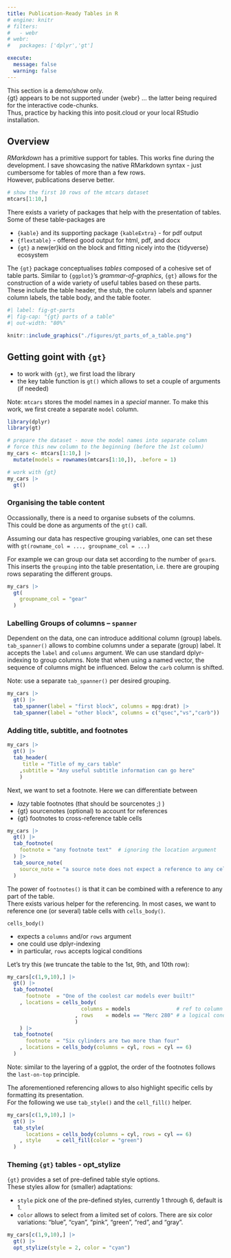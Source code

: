 ```yaml
---
title: Publication-Ready Tables in R
# engine: knitr
# filters:
#   - webr
# webr:
#   packages: ['dplyr','gt']

execute: 
  message: false
  warning: false
---
```


:::{.callout-note}
This section is a demo/show only.     
{gt} appears to be not supported under {webr} ... the latter being required for the interactive code-chunks.    
Thus, practice by hacking this into posit.cloud or your local RStudio installation.
:::

## Overview

*RMarkdown* has a primitive support for tables. This works fine during the development. I save showcasing the native RMarkdown syntax - just cumbersome for tables of more than a few rows.    
However, publications deserve better.

```r
# show the first 10 rows of the mtcars dataset
mtcars[1:10,]
```

There exists a variety of packages that help with the presentation of tables.
Some of these table-packages are    

* `{kable}` and its supporting package `{kableExtra}` - for pdf output
* `{flextable}` - offered good output for html, pdf, and docx
* `{gt}` a new(er)kid on the block and fitting nicely into the {tidyverse} ecosystem

The `{gt}` package conceptualises *tables* composed of a cohesive set of table parts.
Similar to `{ggplot}`'s *grammar-of-graphics*, `{gt}` allows for the construction of a wide variety of useful tables based on these parts.   
These include the table header, the stub, the column labels and spanner column labels, the table body, and the table footer.

```r
#| label: fig-gt-parts
#| fig-cap: "{gt} parts of a table"
#| out-width: "80%"

knitr::include_graphics("./figures/gt_parts_of_a_table.png")
```

## Getting goint with `{gt}`

* to work with `{gt}`, we first load the library
* the key table function is `gt()` which allows to set a couple of arguments (if needed)

Note: `mtcars` stores the model names in a *special* manner. To make this work, we first create a separate `model` column.

```r
library(dplyr)
library(gt)

# prepare the dataset - move the model names into separate column
# force this new column to the beginning (before the 1st column)
my_cars <- mtcars[1:10,] |> 
  mutate(models = rownames(mtcars[1:10,]), .before = 1)

# work with {gt}
my_cars |> 
  gt()
```

### Organising the table content

Occassionally, there is a need to organise subsets of the columns.    
This could be done as arguments of the `gt()` call.

Assuming our data has respective grouping variables, one can set these with `gt(rowname_col = ..., groupname_col = ...)`

For example we can group our data set according to the number of `gear`s.
This inserts the `grouping` into the table presentation, i.e. there are grouping rows separating the different groups.

```r
my_cars |> 
  gt(
    groupname_col = "gear"
  )
```

### Labelling Groups of columns -- `spanner`

Dependent on the data, one can introduce additional column (group) labels.
`tab_spanner()` allows to combine columns under a separate (group) label.
It accepts the `label` and `columns` argument.
We can use standard dplyr-indexing to group columns. Note that when using a named vector, the sequence of columns might be influenced. Below the `carb` column is shifted.

Note: use a separate `tab_spanner()` per desired grouping.

```r
my_cars |> 
  gt() |> 
  tab_spanner(label = "first block", columns = mpg:drat) |> 
  tab_spanner(label = "other block", columns = c("qsec","vs","carb"))
```

### Adding title, subtitle, and footnotes

```r
my_cars |> 
  gt() |> 
  tab_header(
     title = "Title of my_cars table"
    ,subtitle = "Any useful subtitle information can go here" 
    )
```

Next, we want to set a footnote. 
Here we can differentiate between

* *lazy* table footnotes (that should be sourcenotes ;) )
* {gt} sourcenotes (optional) to account for references
* {gt} footnotes to cross-reference table cells


```r
my_cars |> 
  gt() |> 
  tab_footnote(
    footnote = "any footnote text"  # ignoring the location argument
  ) |> 
  tab_source_note(
    source_note = "a source note does not expect a reference to any cell body"
  )
```

The power of `footnotes()` is that it can be combined with a reference to any part of the table.    
There exists various helper for the referencing. In most cases, we want to reference one (or several) table cells with `cells_body()`.

`cells_body()` 

* expects a `columns` and/or `rows` argument
* one could use dplyr-indexing
* in particular, `rows` accepts logical conditions

Let's try this (we truncate the table to the 1st, 9th, and 10th row):

```r
my_cars[c(1,9,10),] |> 
  gt() |> 
  tab_footnote(
      footnote  = "One of the coolest car models ever built!"
    , locations = cells_body(
                        columns = models               # ref to column
                      , rows    = models == "Merc 280" # a logical condition
                      )
    ) |> 
  tab_footnote(
      footnote  = "Six cylinders are two more than four"
    , locations = cells_body(columns = cyl, rows = cyl == 6) 
  )

```

Note: similar to the layering of a ggplot, the order of the footnotes follows the `last-on-top` principle.

The aforementioned referencing allows to also highlight specific cells by formatting its presentation.    
For the following we use `tab_style()` and the `cell_fill()` helper.



```r
my_cars[c(1,9,10),] |> 
  gt() |> 
  tab_style(
      locations = cells_body(columns = cyl, rows = cyl == 6)
    , style     = cell_fill(color = "green")
  )
```

### Theming `{gt}` tables - opt_stylize

`{gt}` provides a set of pre-defined table style options.    
These styles allow for (smaller) adaptations:

* `style` pick one of the pre-defined styles, currently 1 through 6, default is 1.
* `color` allows to select from a limited set of colors. There are six color variations: "blue", "cyan", "pink", "green", "red", and "gray".

```r
my_cars[c(1,9,10),] |> 
  gt() |> 
  opt_stylize(style = 2, color = "cyan")
```

